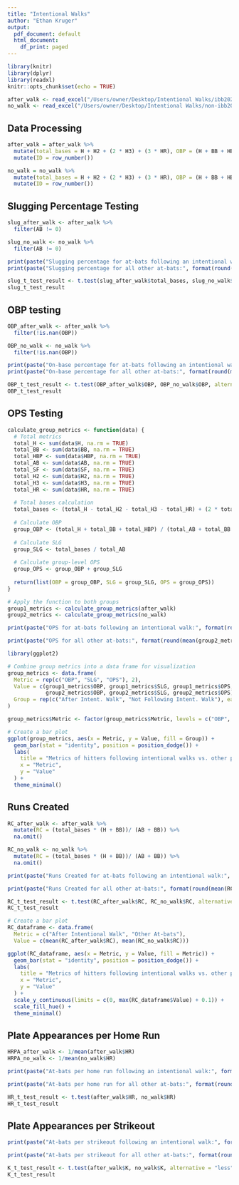 ```yaml
---
title: "Intentional Walks"
author: "Ethan Kruger"
output:
  pdf_document: default
  html_document:
    df_print: paged
---
```


```r
library(knitr)
library(dplyr)
library(readxl)
knitr::opts_chunk$set(echo = TRUE)
```

```r
after_walk <- read_excel("/Users/owner/Desktop/Intentional Walks/ibb2024(2).xlsx")
no_walk <- read_excel("/Users/owner/Desktop/Intentional Walks/non-ibb2024(2).xlsx")
```

## Data Processing
```r
after_walk = after_walk %>%
  mutate(total_bases = H + H2 + (2 * H3) + (3 * HR), OBP = (H + BB + HBP)/(AB + BB + HBP + SF)) %>%
  mutate(ID = row_number())

no_walk = no_walk %>%
  mutate(total_bases = H + H2 + (2 * H3) + (3 * HR), OBP = (H + BB + HBP)/(AB + BB + HBP + SF)) %>%
  mutate(ID = row_number())
```

## Slugging Percentage Testing
```r
slug_after_walk <- after_walk %>%
  filter(AB != 0)

slug_no_walk <- no_walk %>%
  filter(AB != 0)

print(paste("Slugging percentage for at-bats following an intentional walk:", format(round(mean(slug_after_walk$total_bases), 3), nsmall = 3)))
print(paste("Slugging percentage for all other at-bats:", format(round(mean(slug_no_walk$total_bases), 3), nsmall = 3)))
```

```r
slug_t_test_result <- t.test(slug_after_walk$total_bases, slug_no_walk$total_bases, alternative = "greater")
slug_t_test_result
```

## OBP testing
```r
OBP_after_walk <- after_walk %>%
  filter(!is.nan(OBP))

OBP_no_walk <- no_walk %>%
  filter(!is.nan(OBP))

print(paste("On-base percentage for at-bats following an intentional walk:", format(round(mean(OBP_after_walk$OBP), 3), nsmall = 3)))
print(paste("On-base percentage for all other at-bats:", format(round(mean(OBP_no_walk$OBP), 3), nsmall = 3)))
```

```r
OBP_t_test_result <- t.test(OBP_after_walk$OBP, OBP_no_walk$OBP, alternative = "greater")
OBP_t_test_result
```

## OPS Testing
```r
calculate_group_metrics <- function(data) {
  # Total metrics
  total_H <- sum(data$H, na.rm = TRUE)
  total_BB <- sum(data$BB, na.rm = TRUE)
  total_HBP <- sum(data$HBP, na.rm = TRUE)
  total_AB <- sum(data$AB, na.rm = TRUE)
  total_SF <- sum(data$SF, na.rm = TRUE)
  total_H2 <- sum(data$H2, na.rm = TRUE)
  total_H3 <- sum(data$H3, na.rm = TRUE)
  total_HR <- sum(data$HR, na.rm = TRUE)
  
  # Total bases calculation
  total_bases <- (total_H - total_H2 - total_H3 - total_HR) + (2 * total_H2) + (3 * total_H3) + (4 * total_HR)
  
  # Calculate OBP
  group_OBP <- (total_H + total_BB + total_HBP) / (total_AB + total_BB + total_HBP + total_SF)
  
  # Calculate SLG
  group_SLG <- total_bases / total_AB
  
  # Calculate group-level OPS
  group_OPS <- group_OBP + group_SLG
  
  return(list(OBP = group_OBP, SLG = group_SLG, OPS = group_OPS))
}

# Apply the function to both groups
group1_metrics <- calculate_group_metrics(after_walk)
group2_metrics <- calculate_group_metrics(no_walk)

print(paste("OPS for at-bats following an intentional walk:", format(round(mean(group1_metrics$OPS), 3), nsmall = 3)))

print(paste("OPS for all other at-bats:", format(round(mean(group2_metrics$OPS), 3), nsmall = 3)))
```

```r
library(ggplot2)

# Combine group metrics into a data frame for visualization
group_metrics <- data.frame(
  Metric = rep(c("OBP", "SLG", "OPS"), 2),
  Value = c(group1_metrics$OBP, group1_metrics$SLG, group1_metrics$OPS,
            group2_metrics$OBP, group2_metrics$SLG, group2_metrics$OPS),
  Group = rep(c("After Intent. Walk", "Not Following Intent. Walk"), each = 3)
)

group_metrics$Metric <- factor(group_metrics$Metric, levels = c("OBP", "SLG", "OPS"))

# Create a bar plot
ggplot(group_metrics, aes(x = Metric, y = Value, fill = Group)) +
  geom_bar(stat = "identity", position = position_dodge()) +
  labs(
    title = "Metrics of hitters following intentional walks vs. other plate appearances",
    x = "Metric",
    y = "Value"
  ) +
  theme_minimal() 
```

## Runs Created
```r
RC_after_walk <- after_walk %>%
  mutate(RC = (total_bases * (H + BB))/ (AB + BB)) %>%
  na.omit()

RC_no_walk <- no_walk %>%
  mutate(RC = (total_bases * (H + BB))/ (AB + BB)) %>%
  na.omit()

print(paste("Runs Created for at-bats following an intentional walk:", format(round(mean(RC_after_walk$RC), 3), nsmall = 3)))

print(paste("Runs Created for all other at-bats:", format(round(mean(RC_no_walk$RC), 3), nsmall = 3)))
```

```r
RC_t_test_result <- t.test(RC_after_walk$RC, RC_no_walk$RC, alternative = "greater")
RC_t_test_result
```

```r
# Create a bar plot
RC_dataframe <- data.frame(
  Metric = c("After Intentional Walk", "Other At-bats"),
  Value = c(mean(RC_after_walk$RC), mean(RC_no_walk$RC)))

ggplot(RC_dataframe, aes(x = Metric, y = Value, fill = Metric)) +
  geom_bar(stat = "identity", position = position_dodge()) +
  labs(
    title = "Metrics of hitters following intentional walks vs. other plate appearances",
    x = "Metric",
    y = "Value"
  ) +
  scale_y_continuous(limits = c(0, max(RC_dataframe$Value) + 0.1)) +
  scale_fill_hue() +
  theme_minimal() 
```

## Plate Appearances per Home Run
```r
HRPA_after_walk <- 1/mean(after_walk$HR)
HRPA_no_walk <- 1/mean(no_walk$HR)

print(paste("At-bats per home run following an intentional walk:", format(round(1/mean(after_walk$HR), 2), nsmall = 2)))

print(paste("At-bats per home run for all other at-bats:", format(round(1/mean(no_walk$HR), 2), nsmall = 2)))
```

```r
HR_t_test_result <- t.test(after_walk$HR, no_walk$HR)
HR_t_test_result
```

## Plate Appearances per Strikeout
```r
print(paste("At-bats per strikeout following an intentional walk:", format(round(1/mean(after_walk$K), 3), nsmall = 3)))

print(paste("At-bats per strikeout for all other at-bats:", format(round(1/mean(no_walk$K), 3), nsmall = 3)))
```

```r
K_t_test_result <- t.test(after_walk$K, no_walk$K, alternative = "less")
K_t_test_result
```

